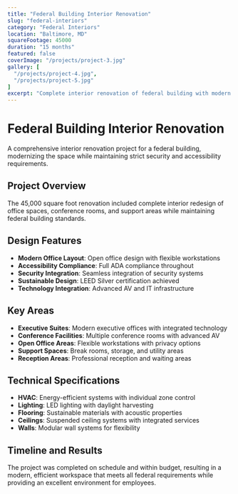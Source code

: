 ```yaml
---
title: "Federal Building Interior Renovation"
slug: "federal-interiors"
category: "Federal Interiors"
location: "Baltimore, MD"
squareFootage: 45000
duration: "15 months"
featured: false
coverImage: "/projects/project-3.jpg"
gallery: [
  "/projects/project-4.jpg",
  "/projects/project-5.jpg"
]
excerpt: "Complete interior renovation of federal building with modern design while maintaining security and accessibility requirements."
---
```


# Federal Building Interior Renovation

A comprehensive interior renovation project for a federal building, modernizing the space while maintaining strict security and accessibility requirements.

## Project Overview

The 45,000 square foot renovation included complete interior redesign of office spaces, conference rooms, and support areas while maintaining federal building standards.

## Design Features

- **Modern Office Layout**: Open office design with flexible workstations
- **Accessibility Compliance**: Full ADA compliance throughout
- **Security Integration**: Seamless integration of security systems
- **Sustainable Design**: LEED Silver certification achieved
- **Technology Integration**: Advanced AV and IT infrastructure

## Key Areas

- **Executive Suites**: Modern executive offices with integrated technology
- **Conference Facilities**: Multiple conference rooms with advanced AV
- **Open Office Areas**: Flexible workstations with privacy options
- **Support Spaces**: Break rooms, storage, and utility areas
- **Reception Areas**: Professional reception and waiting areas

## Technical Specifications

- **HVAC**: Energy-efficient systems with individual zone control
- **Lighting**: LED lighting with daylight harvesting
- **Flooring**: Sustainable materials with acoustic properties
- **Ceilings**: Suspended ceiling systems with integrated services
- **Walls**: Modular wall systems for flexibility

## Timeline and Results

The project was completed on schedule and within budget, resulting in a modern, efficient workspace that meets all federal requirements while providing an excellent environment for employees.

